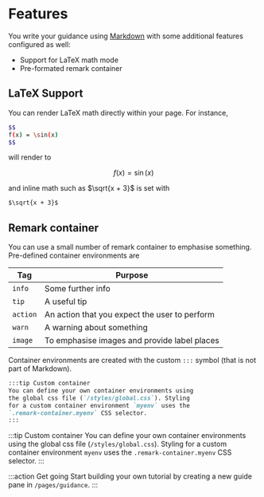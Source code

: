 # Features

You write your guidance using [Markdown](https://daringfireball.net/projects/markdown/) with some additional features configured as well:

- Support for LaTeX math mode
- Pre-formated remark container

## LaTeX Support

You can render LaTeX math directly within your page. For instance,

```bash
$$ 
f(x) = \sin(x) 
$$
```

will render to 

$$ 
f(x) = \sin(x)
$$

and inline math such as $\sqrt{x + 3}$ is set with

```bash
$\sqrt{x + 3}$
```

## Remark container

You can use a small number of remark container to emphasise something. Pre-defined container environments are

| Tag      | Purpose                                       |
| -------- | --------------------------------------------- |
| `info`   | Some further info                             |
| `tip`    | A useful tip                                  |
| `action` | An action that you expect the user to perform |
| `warn`   | A warning about something                     |
| `image`  | To emphasise images and provide label places  |

Container environments are created with the custom `:::` symbol (that is not part of Markdown).

```markdown
:::tip Custom container
You can define your own container environments using 
the global css file (`/styles/global.css`). Styling 
for a custom container environment `myenv` uses the 
`.remark-container.myenv` CSS selector.
:::
```

:::tip Custom container
You can define your own container environments using the global css file (`/styles/global.css`). Styling for a custom container environment `myenv` uses the `.remark-container.myenv` CSS selector.
:::

:::action Get going
Start building your own tutorial by creating a new guide pane in `/pages/guidance`.
:::